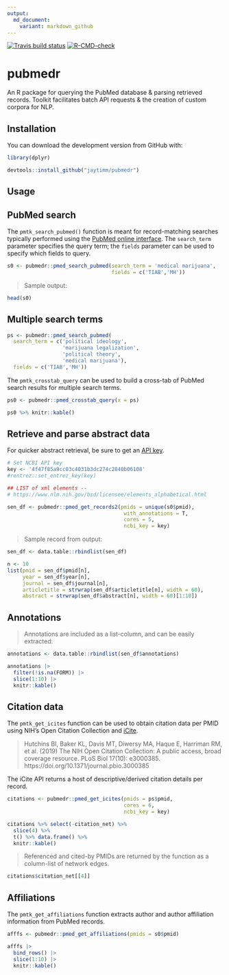 ```yaml
---
output:
  md_document:
    variant: markdown_github
---
```


<!-- badges: start -->
[![Travis build status](https://app.travis-ci.com/jaytimm/pubmedr.svg?branch=main)](https://app.travis-ci.com/github/jaytimm/pubmedr)
[![R-CMD-check](https://github.com/jaytimm/pubmedr/workflows/R-CMD-check/badge.svg)](https://github.com/jaytimm/pubmedr/actions)
<!-- badges: end -->


# pubmedr

An R package for querying the PubMed database & parsing retrieved records.  Toolkit facilitates batch API requests & the creation of custom corpora for NLP. 


## Installation

You can download the development version from GitHub with:

```r
library(dplyr)
```


```r
devtools::install_github("jaytimm/pubmedr")
```


## Usage

## PubMed search

The `pmtk_search_pubmed()` function is meant for record-matching searches typically performed using the [PubMed online interface](https://pubmed.ncbi.nlm.nih.gov/).  The `search_term` parameter specifies the query term; the `fields` parameter can be used to specify which fields to query. 


```r
s0 <- pubmedr::pmed_search_pubmed(search_term = 'medical marijuana', 
                                  fields = c('TIAB','MH'))
```


> Sample output:

```r
head(s0)
```



## Multiple search terms

```r
ps <- pubmedr::pmed_search_pubmed(
  search_term = c('political ideology',
                  'marijuana legalization',
                  'political theory',
                  'medical marijuana'),
  fields = c('TIAB','MH'))
```


The `pmtk_crosstab_query` can be used to build a cross-tab of PubMed search results for multiple search terms.

```r
ps0 <- pubmedr::pmed_crosstab_query(x = ps) 

ps0 %>% knitr::kable()
```




## Retrieve and parse abstract data 

For quicker abstract retrieval, be sure to get an [API key](https://support.nlm.nih.gov/knowledgebase/article/KA-03521/en-us).    

```r
# Set NCBI API key
key <- '4f47f85a9cc03c4031b3dc274c2840b06108'
#rentrez::set_entrez_key(key)

## LIST of xml elements -- 
# https://www.nlm.nih.gov/bsd/licensee/elements_alphabetical.html
``` 



```r
sen_df <- pubmedr::pmed_get_records2(pmids = unique(s0$pmid), 
                                      with_annotations = T,
                                      cores = 5, 
                                      ncbi_key = key) 
```


> Sample record from output:

```r
sen_df <- data.table::rbindlist(sen_df)

n <- 10
list(pmid = sen_df$pmid[n],
     year = sen_df$year[n],
     journal = sen_df$journal[n],
     articletitle = strwrap(sen_df$articletitle[n], width = 60),
     abstract = strwrap(sen_df$abstract[n], width = 60)[1:10])
```


## Annotations

> Annotations are included as a list-column, and can be easily extracted:

```r
annotations <- data.table::rbindlist(sen_df$annotations)
```



```r
annotations |>
  filter(!is.na(FORM)) |>
  slice(1:10) |>
  knitr::kable()
```




## Citation data

The `pmtk_get_icites` function can be used to obtain citation data per PMID using NIH's Open Citation Collection and [iCite](https://icite.od.nih.gov/).  

> Hutchins BI, Baker KL, Davis MT, Diwersy MA, Haque E, Harriman RM, et al. (2019) The NIH Open Citation Collection: A public access, broad coverage resource. PLoS Biol 17(10): e3000385. https://doi.org/10.1371/journal.pbio.3000385


The iCite API returns a host of descriptive/derived citation details per record.  

```r
citations <- pubmedr::pmed_get_icites(pmids = ps$pmid, 
                                      cores = 6,
                                      ncbi_key = key)

citations %>% select(-citation_net) %>%
  slice(4) %>%
  t() %>% data.frame() %>%
  knitr::kable()
```


> Referenced and cited-by PMIDs are returned by the function as a column-list of network edges. 

```r
citations$citation_net[[4]]
```



## Affiliations

The `pmtk_get_affiliations` function extracts author and author affiliation information from PubMed records. 

```r
afffs <- pubmedr::pmed_get_affiliations(pmids = s0$pmid)

afffs |>
  bind_rows() |>
  slice(1:10) |>
  knitr::kable()
```

